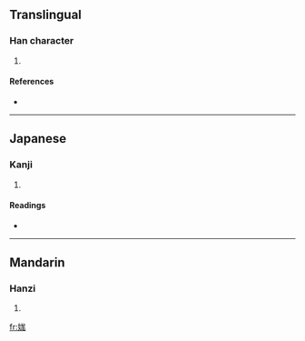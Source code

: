 ==Translingual==

===Han character===
{{Han char|rn=38|rad=女|as=07|sn=10|four=4341<sub>2</sub>|canj=女戈山竹 (VIUH)}}

# {{defn|Han|sort=女07}}

====References====
* {{Han ref|kx=0262.030|dkj=06291|hdz=21050.140|uh=5A0F|ud=23055|bh=D160|bd=53600}}

----

==Japanese==

===Kanji===
{{ja-kanji|grade=|rs=女07}}

# {{defn|Japanese}}

====Readings====
* {{ja-readings|on=[[ぼう]] (bō), [[もう]] (mō)|kun=}}

----

==Mandarin==

===Hanzi===
{{cmn-hanzi|pin=[[máng]] ([[mang2]]), [[nà]] ([[na4]])|wg=mang<sup>2</sup>, na<sup>4</sup>}}

# {{defn|Mandarin}}

[[fr:娏]]